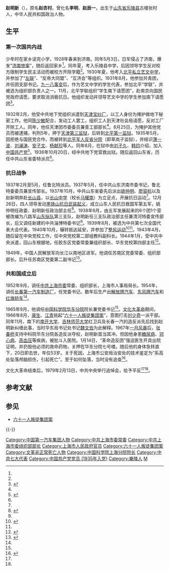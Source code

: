 {{Infobox_officeholder
| name = 赵明新
| image name = Zhao Ming Xin.JPG
| width = 150px
| now = [[中国科学院上海分院|中国科学院华东分院]]院长兼党委书记
| period =
| Sex = 男 
| party = {{CPC}}
| Native place =[[山东省|山东省]][[乐陵县|乐陵县]]古楼张村
| date of birth = 1914年2月
| date of death = 1967年1月20日
| place of birth =[[山东省|山东省]][[乐陵县|乐陵县]]古楼张村
| place of death = [[上海市|上海市]]
| educate =
| past = 
}}
'''赵明新'''（{{bd|1914年|2月|1967年|1月}}），原名'''赵杏村'''。曾化名'''李明'''、'''赵辰一'''，出生于[[山东省|山东省]][[乐陵县|乐陵县]]古楼张村人，中华人民共和国政治人物。

== 生平 ==
=== 第一次国共内战 ===
少年时在家乡读完小学，1928年春来到济南。同年5月3日，日军侵占了济南，爆发“[[济南惨案|济南惨案]]”，随后返回家乡<ref name=bc />。同年夏，考入乐陵县中学，后因领导学生反对校方限制学生民主活动而被校方开除学籍<ref name=a />。1930年夏，他考入[[北平私立艺文中学|北平私立艺文中学]]，并参加了“[[左联|左联]]”、“反帝大同盟”、“互济会”等组织。1931年8月，他参加共青团，并任团支部书记。[[九一八事变|九一八事变]]后，作为艺文中学的学生代表，参加北平“学联”，并被选为组织部负责人之一。11月，北平学联组织“学生南下请愿团”，赴南京向国民党政府请愿，要求取消消极抗日。他组织发动并领导艺文中学的学生参加南下请愿团<ref name=a>{{cite book|author1=中共吉林省委党史研究室编|title=吉林党史人物传略|url=https://archive.org/details/xinlingjitangiii0000unse|date=2001年6月|publisher=长春：吉林人民出版社|isbn=7-206-02658-3|pages=366-369|accessdate=2015-07-08}}</ref>。

1932年2月，他受中共地下党组织派遣到[[天津宝纱厂|天津宝纱厂]]，以工人身份为掩护做地下秘密工作。他同[[陈少敏|陈少敏]]配合，发动工人罢工，组织工人到天津社会局请愿，反对工厂开除工人。同年，他任天津团市委委员兼青工部部长<ref name=bc />。8月25日，为掩护其他党员而被逮捕，判刑5年，押于[[天津第三监狱|天津第三监狱]]，后转到[[北平第一监狱|北平第一监狱]]。1935年5月，因拒绝与国民党合作，而被转到[[北平军人反省分院|北平军人反省分院]]（即草岚子监狱），并结识[[薄一波|薄一波]]、[[刘澜涛|刘澜涛]]、[[安子文|安子文]]、[[杨献珍|杨献珍]]等人。同年8月，在狱中由[[刘子久|刘子久]]、[[韩钧_(1912年)|韩钧]]介绍，加入[[中国共产党|中国共产党]]<ref name=bc>{{cite book|author1=中共淄博市委党史资料征集研究委员会|title=中共淄博历史人物 第1集|publisher=中共淄博市委党史资料征集研究委员会|pages=456-459|accessdate=2015-07-08}}</ref>。1936年10月20日，经中共地下党营救出狱。随后返回山东省，历任中共山东省委特派员<ref name=a />。

=== 抗日战争 ===
1937年2月至5月，任鲁北特派员。1937年5月，任中共山东济南市委书记，鲁北特委委员兼宣传部长。1937年10月，中共山东省委先后派出[[姚仲明|姚仲明]]、[[廖容标|廖容标]]以及赵新明奔赴[[长山县_(隋朝)|长山县]]，以[[长山中学|长山中学]]（校长[[马耀南|马耀南]]）为立足点，开展抗日运动<ref name=45a />。12月26日，四人领导发动[[黑铁山起义|黑铁山抗日武装起义]]，成立山东人民抗日救国军第五军，姚仲明任政委、赵明新任政治部主任<ref>{{cite book|author1=王广贞|title=地下潜流 济南城市地下斗争 1937-1948|date=2006年5月|publisher=济南：济南出版社|isbn=7-80710-287-X|pages=7-8|accessdate=2015-07-08}}</ref>。1938年6月，由五军发展起来的6个团1个营被改编为八路军[[山东纵队|山东纵队]]第三支队，赵明新任三支队政治部主任兼清河特委宣传部长，后又调任新建的中共淄博特委书记<ref name=a />。1939年8月，被选为中共第七次全国代表大会代表。1940年10月，辗转抵达延安，并参加了[[整风运动|整风运动]]<ref>{{cite book|author1=邵汉明主编|title=吉林省历史文化资源名录|date=2011年12月|publisher=长春：吉林人民出版社|isbn=978-7-206-08269-6|pages=643|accessdate=2015-07-08}}</ref><ref name=45a />。1943年4月，随后留在中央党校工作，任中央党校第二部组教科副科长。1944年1月，受中共中央派遣，回山东根据地，任胶东区党委常委兼组织部长、华东党校第四部主任<ref name=45a>{{cite book|author1=山东省淄博市政协文史资料研究委员会编|title=淄博文史资料选辑 第7辑 淄博抗日英烈|date=1995年6月|publisher=山东省淄博市政协文史资料研究委员会编|pages=48-52|accessdate=2015-07-08}}</ref>。

1949年，中国人民解放军向长江以南地区进军。他调任苏南区党委常委、组织部部长。后升任苏南区党委第二副书记<ref>{{cite book|author1=中共上海市委党史研究室编纂|editor=2001.06|title=中共上海党史大典|publisher=上海：上海教育出版社|isbn=7-5320-7492-7|pages=325|accessdate=2015-07-08}}</ref>。

=== 共和国成立后 ===
1952年9月，调任[[中共上海市委|中共上海市委]]常委、组织部长，上海市人事局局长。1954年，调任[[长春第一汽车制造厂|长春第一汽车制造厂]]，任党委书记。数年后生产出[[解放牌汽车|解放牌汽车]]、[[东风牌汽车|东风牌汽车]]和[[红旗轿车|红旗轿车]]<ref name=a />。

1965年9月，他调任[[中国科学院上海分院|中国科学院华东分院]]院长兼党委书记<ref name=45a />。[[文化大革命|文化大革命]]期间，1966年8月，[[康生|康生]]、[[江青|江青]]挑起“[[六十一人叛徒集团案|六十一人叛徒集团案]]”，意图打击[[刘少奇|刘少奇]]一派干部。同年11月，南下的[[南开大学|南开大学]]、[[吉林师范大学|吉林师范大学]]红卫兵及长春一汽的造反派先后找到赵明新纠缠此事，当时华东局书记处书记[[魏文伯|魏文伯]]为此解释。1967年[[一月风暴|一月风暴]]后，[[张春桥|张春桥]]支持中科院华东分院各造反派夺权，赵明新首当其冲。但因他身患[[糖尿病|糖尿病]]、[[冠心病|冠心病]]、[[高血压|高血压]]等疾病，被批斗入医院。1月14日，“革命造反团”强迫医生开具出院证明，并扔毁他必须的救命药物，关押在华东分院七号楼。随后他的身体急转直下，20日即去世，年仅53岁。关于死因，上海市公安局治安处的技术鉴定为“系高处坠落颅脑损伤，引起死亡”。至于如何坠落，当时没有追查<ref>{{cite book|author1=陈小津|title=我的“文革”岁月|date=2009年4月|publisher=北京：中央文献出版社|isbn=978-7-5073-2737-3|pages=142-147|accessdate=2015-07-08}}</ref>。

文化大革命结束后，1979年2月13日，中共中央举行追悼会，给予平反<ref name=a /><ref name=45a />。

== 参考文献 ==
{{Reflist|2}}

== 参见 ==
* [[六十一人叛徒集团案|六十一人叛徒集团案]]

{{-}}
{{Portal bar|中国共产党|中华民国|中华人民共和国|人物}}

{{DEFAULTSORT:Z}}
[[Category:中国第一汽车集团人物|Category:中国第一汽车集团人物]]
[[Category:中共上海市委常委|Category:中共上海市委常委]]
[[Category:中共上海市委组织部部长|Category:中共上海市委组织部部长]]
[[Category:上海市人民政府官员|Category:上海市人民政府官员]]
[[Category:六十一人叛徒集团案|Category:六十一人叛徒集团案]]
[[Category:文革非正常死亡人物|Category:文革非正常死亡人物]]
[[Category:中国科学院上海分院院长|Category:中国科学院上海分院院长]]
[[Category:中共七大代表|Category:中共七大代表]]
[[Category:中国共产党党员_(1935年入党)|Category:中国共产党党员 (1935年入党)]]
[[Category:樂陵人|Category:樂陵人]]
[[Category:赵姓|M]]